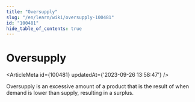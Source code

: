 ```yaml
---
title: "Oversupply"
slug: "/en/learn/wiki/oversupply-100481"
id: "100481"
hide_table_of_contents: true
---
```



# Oversupply

<ArticleMeta id={100481} updatedAt={'2023-09-26 13:58:47'} />
<div className='border-solid border-b border-t-0 my-4 border-[var(--ifm-color-gray-300)]' />

Oversupply is an excessive amount of a product that is the result of when demand is lower than supply, resulting in a surplus.
